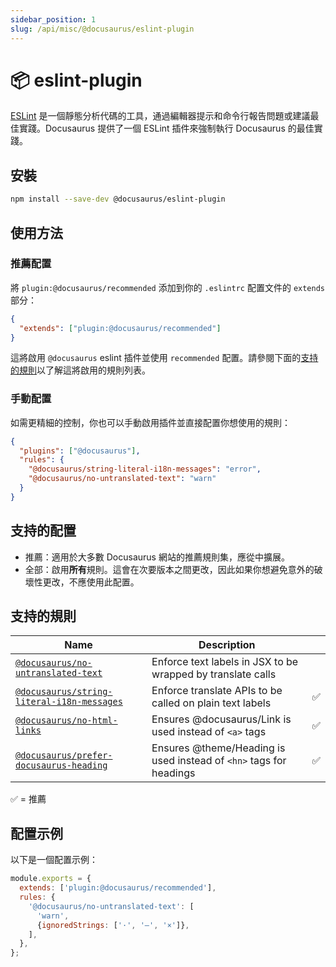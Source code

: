 ```yaml
---
sidebar_position: 1
slug: /api/misc/@docusaurus/eslint-plugin
---
```


# 📦 eslint-plugin

[ESLint](https://eslint.org/) 是一個靜態分析代碼的工具，通過編輯器提示和命令行報告問題或建議最佳實踐。Docusaurus 提供了一個 ESLint 插件來強制執行 Docusaurus 的最佳實踐。

## 安裝

```bash npm2yarn
npm install --save-dev @docusaurus/eslint-plugin
```

## 使用方法

### 推薦配置

將 `plugin:@docusaurus/recommended` 添加到你的 `.eslintrc` 配置文件的 `extends` 部分：

```json title=".eslintrc"
{
  "extends": ["plugin:@docusaurus/recommended"]
}
```

這將啟用 `@docusaurus` eslint 插件並使用 `recommended` 配置。請參閱下面的[支持的規則](#supported-rules)以了解這將啟用的規則列表。

### 手動配置

如需更精細的控制，你也可以手動啟用插件並直接配置你想使用的規則：

```json title=".eslintrc"
{
  "plugins": ["@docusaurus"],
  "rules": {
    "@docusaurus/string-literal-i18n-messages": "error",
    "@docusaurus/no-untranslated-text": "warn"
  }
}
```

## 支持的配置

- 推薦：適用於大多數 Docusaurus 網站的推薦規則集，應從中擴展。
- 全部：啟用**所有**規則。這會在次要版本之間更改，因此如果你想避免意外的破壞性更改，不應使用此配置。

## 支持的規則

| Name | Description |  |
| --- | --- | --- |
| [`@docusaurus/no-untranslated-text`](./no-untranslated-text.mdx) | Enforce text labels in JSX to be wrapped by translate calls |  |
| [`@docusaurus/string-literal-i18n-messages`](./string-literal-i18n-messages.mdx) | Enforce translate APIs to be called on plain text labels | ✅ |
| [`@docusaurus/no-html-links`](./no-html-links.mdx) | Ensures @docusaurus/Link is used instead of `<a>` tags | ✅ |
| [`@docusaurus/prefer-docusaurus-heading`](./prefer-docusaurus-heading.mdx) | Ensures @theme/Heading is used instead of `<hn>` tags for headings | ✅ |

✅ = 推薦

## 配置示例

以下是一個配置示例：

```js title=".eslintrc.js"
module.exports = {
  extends: ['plugin:@docusaurus/recommended'],
  rules: {
    '@docusaurus/no-untranslated-text': [
      'warn',
      {ignoredStrings: ['·', '—', '×']},
    ],
  },
};
```